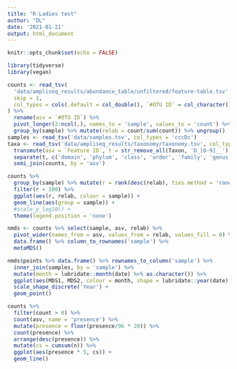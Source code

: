 ```yaml
---
title: "R-Ladies test"
author: "DL"
date: '2021-01-21'
output: html_document
---
```


```r
knitr::opts_chunk$set(echo = FALSE)
```

```r
library(tidyverse)
library(vegan)
```

```r
counts <- read_tsv(
  'data/ampliseq_results/abundance_table/unfiltered/feature-table.tsv',
  skip = 1,
  col_types = cols(.default = col_double(), `#OTU ID` = col_character())
) %>%
  rename(asv = `#OTU ID`) %>%
  pivot_longer(2:ncol(.), names_to = 'sample', values_to = 'count') %>%
  group_by(sample) %>% mutate(relab = count/sum(count)) %>% ungroup()
samples <- read_tsv('data/samples.tsv', col_types = 'cccDc')
taxa <- read_tsv('data/ampliseq_results/taxonomy/taxonomy.tsv', col_types = 'ccd') %>%
  transmute(asv = `Feature ID`, t = str_remove_all(Taxon, 'D_[0-9]__'), confidence = Confidence) %>%
  separate(t, c('domain', 'phylum', 'class', 'order', 'family', 'genus', 'species'), sep = ';', fill = 'right') %>%
  semi_join(counts, by = 'asv')
```

```r
counts %>%
  group_by(sample) %>% mutate(r = rank(desc(relab), ties.method = 'random')) %>%
  filter(r < 100) %>%
  ggplot(aes(r, relab, colour = sample)) +
  geom_line(aes(group = sample)) +
  #scale_y_log10() +
  theme(legend.position = 'none')
```

```r
nmds <- counts %>% select(sample, asv, relab) %>%
  pivot_wider(names_from = asv, values_from = relab, values_fill = 0) %>%
  data.frame() %>% column_to_rownames('sample') %>%
  metaMDS()
```

```r
nmds$points %>% data.frame() %>% rownames_to_column('sample') %>%
  inner_join(samples, by = 'sample') %>%
  mutate(month = lubridate::month(date) %>% as.character()) %>%
  ggplot(aes(MDS1, MDS2, colour = month, shape = lubridate::year(date) %>% as.character())) +
  scale_shape_discrete('Year') +
  geom_point()
```

```r
counts %>%
  filter(count > 0) %>%
  count(asv, name = 'presence') %>%
  mutate(presence = floor(presence/96 * 20)) %>%
  count(presence) %>%
  arrange(desc(presence)) %>%
  mutate(cs = cumsum(n)) %>%
  ggplot(aes(presence * 5, cs)) +
  geom_line()
```

